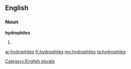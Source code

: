 ==English==

===Noun===
'''hydrophiles'''

# {{plural of|[[hydrophile]]}}

[[Category:English plurals]]

[[ar:hydrophiles]]
[[fr:hydrophiles]]
[[my:hydrophiles]]
[[ta:hydrophiles]]